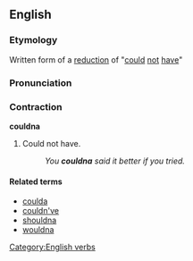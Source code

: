 ==English==

===Etymology===
Written form of a [[w:reduction (linguistics)|reduction]] of "[[could]] [[not]] [[have]]"

===Pronunciation===
{{IPA|/'kʊdnə/}}

===Contraction===
'''couldna'''

# {{mostly|slang}} Could not have.
#:''You '''couldna''' said it better if you tried.''

====Related terms====
*[[coulda]]
*[[couldn've]]
*[[shouldna]]
*[[wouldna]]

[[Category:English verbs]]